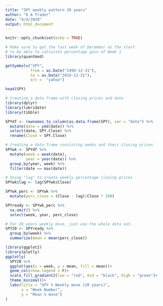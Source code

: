 ```yaml
---
title: "SPY weekly pattern 20 years"
author: "D A Trader"
date: "4/4/2020"
output: html_document
---
```


```r
knitr::opts_chunk$set(echo = TRUE)
```

```r
# Make sure to get the last week of December as the start
# to be able to calculate percentage gain of Week 1
library(quantmod)

getSymbols("SPY", 
           from = as.Date("1999-12-31"), 
           to = as.Date("2019-12-31"), 
           src =  "yahoo")

head(SPY)
```

```r
# Creating a data frame with closing prices and date
library(dplyr)
library(lubridate)
library(tibble)

SPYdf <- rownames_to_column(as.data.frame(SPY), var = "date") %>% 
  mutate(date = ymd(date)) %>% 
  select(date, SPY.Close) %>% 
  rename(Close = SPY.Close)
```

```r
# Creating a data frame consisting weeks and their closing prices
SPYwk <- SPYdf %>% 
  mutate(week = week(date),
         year = year(date)) %>% 
  group_by(year, week) %>% 
  filter(date == max(date)) 

# Using "lag" to create weekly percentage closing prices
SPYwk$lag <- lag(SPYwk$Close)

SPYwk_perc <- SPYwk %>% 
  mutate(perc_close = (Close - lag)/Close * 100)

SPYready <- SPYwk_perc %>% 
  na.omit() %>% 
  select(week, year, perc_close)
```


```r

# For 20 years weekly move, just use the whole data set.
SPY20 <- SPYready %>% 
  group_by(week) %>% 
  summarize(mean = mean(perc_close))
```


```r
library(ggplot2)
library(plotly)
ggplotly(
  SPY20 %>% 
  ggplot(aes(x = week, y = mean, fill = mean))+
  geom_col(show.legend = F)+
  scale_fill_gradient2(low = "red", mid = "black", high = "green")+
  theme_minimal()+
  labs(title = "SPY % Weekly move (20 years)",
       x = "Week Number",
       y = "Mean % move")
)
```
